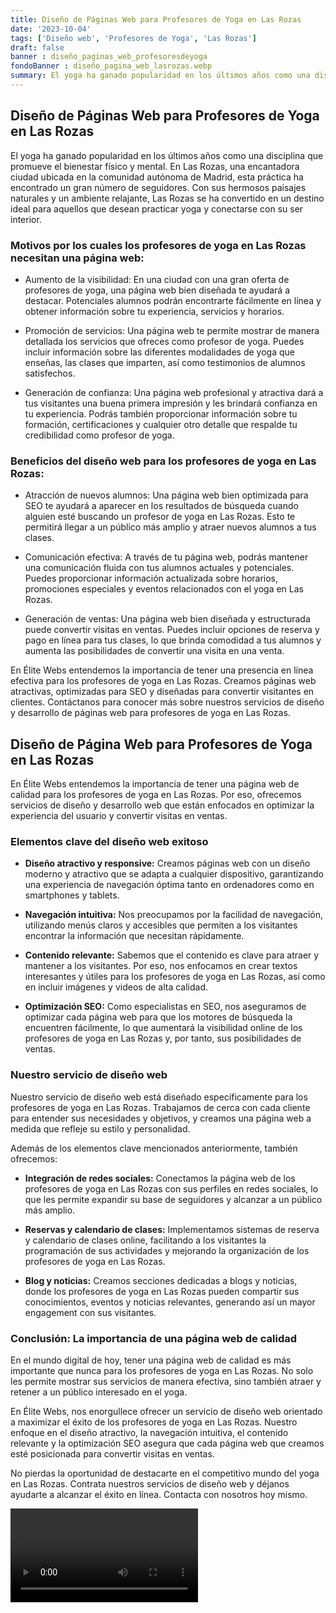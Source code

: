 ```yaml
---
title: Diseño de Páginas Web para Profesores de Yoga en Las Rozas
date: '2023-10-04'
tags: ['Diseño web', 'Profesores de Yoga', 'Las Rozas']
draft: false
banner : diseño_paginas_web_profesoresdeyoga
fondoBanner : diseño_pagina_web_lasrozas.webp
summary: El yoga ha ganado popularidad en los últimos años como una disciplina que promueve el bienestar físico y mental. En Las Rozas, una encantadora ciudad ubicada en la comunidad autónoma de Madrid, esta práctica ha encontrado un gran número de seguidores. Con sus hermosos paisajes naturales y un ambiente relajante, Las Rozas se ha convertido en un destino ideal para aquellos que desean practicar yoga y conectarse con su ser interior.
---
```


## Diseño de Páginas Web para Profesores de Yoga en Las Rozas

El yoga ha ganado popularidad en los últimos años como una disciplina que promueve el bienestar físico y mental. En Las Rozas, una encantadora ciudad ubicada en la comunidad autónoma de Madrid, esta práctica ha encontrado un gran número de seguidores. Con sus hermosos paisajes naturales y un ambiente relajante, Las Rozas se ha convertido en un destino ideal para aquellos que desean practicar yoga y conectarse con su ser interior.

### Motivos por los cuales los profesores de yoga en Las Rozas necesitan una página web:

- Aumento de la visibilidad: En una ciudad con una gran oferta de profesores de yoga, una página web bien diseñada te ayudará a destacar. Potenciales alumnos podrán encontrarte fácilmente en línea y obtener información sobre tu experiencia, servicios y horarios.

- Promoción de servicios: Una página web te permite mostrar de manera detallada los servicios que ofreces como profesor de yoga. Puedes incluir información sobre las diferentes modalidades de yoga que enseñas, las clases que imparten, así como testimonios de alumnos satisfechos.

- Generación de confianza: Una página web profesional y atractiva dará a tus visitantes una buena primera impresión y les brindará confianza en tu experiencia. Podrás también proporcionar información sobre tu formación, certificaciones y cualquier otro detalle que respalde tu credibilidad como profesor de yoga.

### Beneficios del diseño web para los profesores de yoga en Las Rozas:

- Atracción de nuevos alumnos: Una página web bien optimizada para SEO te ayudará a aparecer en los resultados de búsqueda cuando alguien esté buscando un profesor de yoga en Las Rozas. Esto te permitirá llegar a un público más amplio y atraer nuevos alumnos a tus clases.

- Comunicación efectiva: A través de tu página web, podrás mantener una comunicación fluida con tus alumnos actuales y potenciales. Puedes proporcionar información actualizada sobre horarios, promociones especiales y eventos relacionados con el yoga en Las Rozas.

- Generación de ventas: Una página web bien diseñada y estructurada puede convertir visitas en ventas. Puedes incluir opciones de reserva y pago en línea para tus clases, lo que brinda comodidad a tus alumnos y aumenta las posibilidades de convertir una visita en una venta.

En Élite Webs entendemos la importancia de tener una presencia en línea efectiva para los profesores de yoga en Las Rozas. Creamos páginas web atractivas, optimizadas para SEO y diseñadas para convertir visitantes en clientes. Contáctanos para conocer más sobre nuestros servicios de diseño y desarrollo de páginas web para profesores de yoga en Las Rozas.

<GifSeo />

<Cta />

## Diseño de Página Web para Profesores de Yoga en Las Rozas

En Élite Webs entendemos la importancia de tener una página web de calidad para los profesores de yoga en Las Rozas. Por eso, ofrecemos servicios de diseño y desarrollo web que están enfocados en optimizar la experiencia del usuario y convertir visitas en ventas.

### Elementos clave del diseño web exitoso

- **Diseño atractivo y responsive:** Creamos páginas web con un diseño moderno y atractivo que se adapta a cualquier dispositivo, garantizando una experiencia de navegación óptima tanto en ordenadores como en smartphones y tablets.

- **Navegación intuitiva:** Nos preocupamos por la facilidad de navegación, utilizando menús claros y accesibles que permiten a los visitantes encontrar la información que necesitan rápidamente.

- **Contenido relevante:** Sabemos que el contenido es clave para atraer y mantener a los visitantes. Por eso, nos enfocamos en crear textos interesantes y útiles para los profesores de yoga en Las Rozas, así como en incluir imágenes y videos de alta calidad.

- **Optimización SEO:** Como especialistas en SEO, nos aseguramos de optimizar cada página web para que los motores de búsqueda la encuentren fácilmente, lo que aumentará la visibilidad online de los profesores de yoga en Las Rozas y, por tanto, sus posibilidades de ventas.

### Nuestro servicio de diseño web

Nuestro servicio de diseño web está diseñado específicamente para los profesores de yoga en Las Rozas. Trabajamos de cerca con cada cliente para entender sus necesidades y objetivos, y creamos una página web a medida que refleje su estilo y personalidad.

Además de los elementos clave mencionados anteriormente, también ofrecemos:

- **Integración de redes sociales:** Conectamos la página web de los profesores de yoga en Las Rozas con sus perfiles en redes sociales, lo que les permite expandir su base de seguidores y alcanzar a un público más amplio.

- **Reservas y calendario de clases:** Implementamos sistemas de reserva y calendario de clases online, facilitando a los visitantes la programación de sus actividades y mejorando la organización de los profesores de yoga en Las Rozas.

- **Blog y noticias:** Creamos secciones dedicadas a blogs y noticias, donde los profesores de yoga en Las Rozas pueden compartir sus conocimientos, eventos y noticias relevantes, generando así un mayor engagement con sus visitantes.

### Conclusión: La importancia de una página web de calidad

En el mundo digital de hoy, tener una página web de calidad es más importante que nunca para los profesores de yoga en Las Rozas. No solo les permite mostrar sus servicios de manera efectiva, sino también atraer y retener a un público interesado en el yoga.

En Élite Webs, nos enorgullece ofrecer un servicio de diseño web orientado a maximizar el éxito de los profesores de yoga en Las Rozas. Nuestro enfoque en el diseño atractivo, la navegación intuitiva, el contenido relevante y la optimización SEO asegura que cada página web que creamos esté posicionada para convertir visitas en ventas.

No pierdas la oportunidad de destacarte en el competitivo mundo del yoga en Las Rozas. Contrata nuestros servicios de diseño web y déjanos ayudarte a alcanzar el éxito en línea. Contacta con nosotros hoy mismo.

<Video />

<CtaBot job='Profesores de Yoga' city='Las Rozas'/>

<Gmaps query='Las Rozas+españa+maps' />